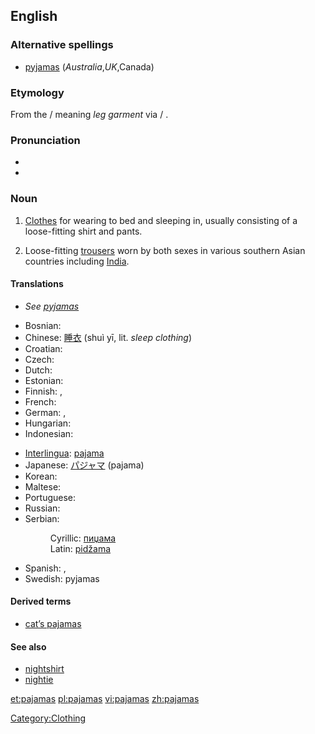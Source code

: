 <!-- NOTE: If you edit this page, please also edit "pyjamas" -->
==English==

===Alternative spellings===
* [[pyjamas]] (''Australia'',''UK'',Canada)

===Etymology===
From the {{etyl|fa}} {{fa-Arab|[[پايجامه]]}} {{IPA|/pɑjʤɑme}}/ meaning ''leg garment'' via {{etyl|ur}}/{{etyl|hi}} {{term|पैजामा|sc=Deva}}.

===Pronunciation===
* {{IPA|/pəˈdʒɑ.məz/}}
* {{audio|en-us-pajamas.ogg|Audio (US)}}

===Noun===
{{wikipedia}}
{{en-noun|-}} {{pluralonly}}

# {{US}} [[Clothes]] for wearing to bed and sleeping in, usually consisting of a loose-fitting shirt and pants.
# Loose-fitting [[trousers]] worn by both sexes in various southern Asian countries including [[India]].

====Translations====
* ''See [[pyjamas#Translations|pyjamas]]''
{{trans-top|clothes for wearing to bed and sleeping in}}
* Bosnian: {{t-|bs|pidžama|f|s}}
* Chinese: [[睡衣]] (shuì yī, lit. ''sleep clothing'')
* Croatian: {{t-|hr|pidžama|f|alt=pidžáma}}
* Czech: {{t-|cs|pyžamo|n}}
* Dutch: {{t+|nl|pyjama|m|s}}
* Estonian: {{t-|et|pidžaama}}
* Finnish: {{t+|fi|pyjama}}, {{t-|fi|yöpuku|s}}
* French: {{t+|fr|pyjama|m|s}}
* German: {{t+|de|Schlafanzug|m|s}},  {{t+|de|Pyjama|m|s}}
* Hungarian: {{t+|hu|pizsama|s}}
* Indonesian: {{t-|id|piyama|xs=Indonesian}}
{{trans-mid}}
* [[Interlingua]]: [[pajama]]
* Japanese: [[パジャマ]] (pajama)
* Korean: {{t-|ko|잠옷|tr=jam-ot|sc=Hang}}
* Maltese: {{t|mt|paġama|f|xs=Maltese}}
* Portuguese: {{t+|pt|pijama|m|s}}
* Russian: {{t+|ru|пижама|f|s|sc=Cyrl}}
* Serbian:
*: Cyrillic: [[пиџама]] {{f}} {{s}}
*: Latin: [[pidžama#Serbian|pidžama]] {{f}} {{s}}
* Spanish: {{t+|es|pijama|m}}, {{t+|es|piyama|f}}
* Swedish: pyjamas {{c|s}}
{{trans-bottom}}

====Derived terms====
* [[cat's pajamas|cat’s pajamas]]

====See also====
* [[nightshirt]]
* [[nightie]]

<!-- NOTE: If you edit this page, please also edit "pyjamas" -->

[[Category:Clothing]]

[[et:pajamas]]
[[pl:pajamas]]
[[vi:pajamas]]
[[zh:pajamas]]